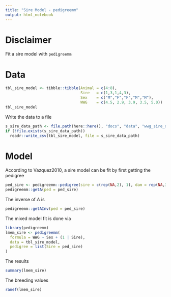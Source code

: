 ```yaml
---
title: "Sire Model - pedigreemm"
output: html_notebook
---
```


# Disclaimer
Fit a sire model with `pedigreemm`


# Data

```r
tbl_sire_model <- tibble::tibble(Animal = c(4:8),
                                 Sire   = c(1,3,1,4,3),
                                 Sex    = c("M","F","F","M","M"),
                                 WWG    = c(4.5, 2.9, 3.9, 3.5, 5.0))
tbl_sire_model
```

Write the data to a file

```r
s_sire_data_path <- file.path(here::here(), "docs", "data", "wwg_sire_data.csv")
if (!file.exists(s_sire_data_path))
  readr::write_csv(tbl_sire_model, file = s_sire_data_path)
```


# Model
According to Vazquez2010, a sire model can be fit by first getting the pedigree

```r
ped_sire <- pedigreemm::pedigree(sire = c(rep(NA,2), 1), dam = rep(NA,3), label = as.character(c(1,3,4)))
pedigreemm::getA(ped = ped_sire)
```

The inverse of $A$ is 

```r
pedigreemm::getAInv(ped = ped_sire)
```


The mixed model fit is done via

```r
library(pedigreemm)
lmem_sire <- pedigreemm(
  formula = WWG ~ Sex + (1 | Sire), 
  data = tbl_sire_model,
  pedigree = list(Sire = ped_sire)
)
```

The results 

```r
summary(lmem_sire)
```

The breeding values

```r
ranef(lmem_sire)
```

